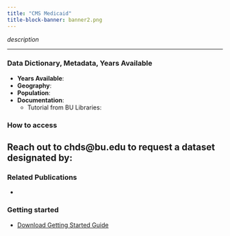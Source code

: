 ```yaml
---
title: "CMS Medicaid"
title-block-banner: banner2.png
---
```


_description_

---

### Data Dictionary, Metadata, Years Available { .unnumbered}

- **Years Available**: 
- **Geography**: 
- **Population**: 
- **Documentation**:
  - Tutorial from BU Libraries: 

### How to access

Reach out to chds@bu.edu to request a dataset designated by:
- 

### Related Publications

- 


### Getting started

- [Download Getting Started Guide]()
